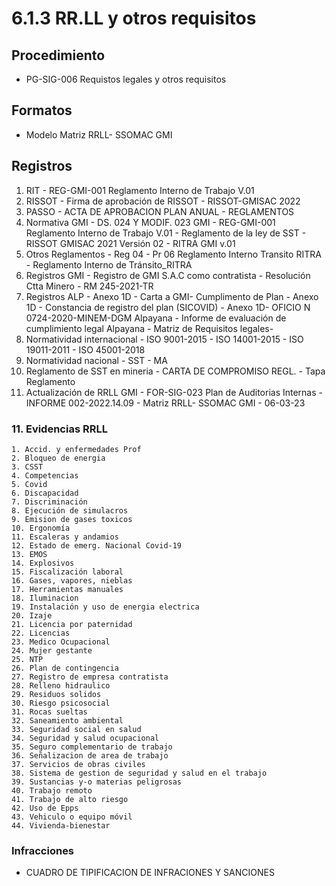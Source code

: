 # 6.1.3  RR.LL y otros requisitos

## Procedimiento
  - PG-SIG-006 Requistos legales y otros requisitos

## Formatos
  - Modelo Matriz RRLL- SSOMAC GMI

## Registros
  1. RIT
    - REG-GMI-001 Reglamento Interno de Trabajo V.01
  2. RISSOT
    - Firma de aprobación de RISSOT
    - RISSOT-GMISAC 2022
  3. PASSO
    - ACTA DE APROBACION PLAN ANUAL - REGLAMENTOS
  4. Normativa GMI
    - DS. 024 Y MODIF. 023 GMI
    - REG-GMI-001 Reglamento Interno de Trabajo V.01
    - Reglamento de la ley de SST
    - RISSOT GMISAC 2021 Versión 02
    - RITRA GMI v.01
  4. Otros Reglamentos
    - Reg 04 - Pr 06 Reglamento Interno Transito RITRA
    - Reglamento Interno de Tránsito_RITRA
  5. Registros GMI
    - Registro de GMI S.A.C como contratista
    - Resolución Ctta Minero
    - RM 245-2021-TR
  6. Registros ALP
    - Anexo 1D - Carta a GMI- Cumplimento de Plan
    - Anexo 1D - Constancia de registro del plan (SICOVID)
    - Anexo 1D- OFICIO N 0724-2020-MINEM-DGM Alpayana
    - Informe de evaluación de cumplimiento legal Alpayana
    - Matriz de Requisitos legales-
  7. Normatividad internacional
    - ISO 9001-2015
    - ISO 14001-2015
    - ISO 19011-2011
    - ISO 45001-2018
  8. Normatividad nacional
    - SST
    - MA
  9. Reglamento de SST en mineria
    - CARTA DE COMPROMISO REGL.
    - Tapa Reglamento
  10. Actualización de RRLL GMI
    - FOR-SIG-023 Plan de Auditorias Internas
    - INFORME 002-2022.14.09
    - Matriz RRLL- SSOMAC GMI - 06-03-23
### 11. Evidencias RRLL
    1. Accid. y enfermedades Prof
    2. Bloqueo de energia
    3. CSST
    4. Competencias
    5. Covid
    6. Discapacidad
    7. Discriminación
    8. Ejecución de simulacros
    9. Emision de gases toxicos
    10. Ergonomía
    11. Escaleras y andamios
    12. Estado de emerg. Nacional Covid-19
    13. EMOS
    14. Explosivos
    15. Fiscalización laboral
    16. Gases, vapores, nieblas
    17. Herramientas manuales
    18. Iluminacion
    19. Instalación y uso de energia electrica
    20. Izaje
    21. Licencia por paternidad
    22. Licencias
    23. Medico Ocupacional
    24. Mujer gestante
    25. NTP
    26. Plan de contingencia
    27. Registro de empresa contratista
    28. Relleno hidraulico
    29. Residuos solidos
    30. Riesgo psicosocial
    31. Rocas sueltas
    32. Saneamiento ambiental
    33. Seguridad social en salud
    34. Seguridad y salud ocupacional
    35. Seguro complementario de trabajo
    36. Señalizacion de area de trabajo
    37. Servicios de obras civiles
    38. Sistema de gestion de seguridad y salud en el trabajo
    39. Sustancias y-o materias peligrosas
    40. Trabajo remoto
    41. Trabajo de alto riesgo
    42. Uso de Epps
    43. Vehiculo o equipo móvil
    44. Vivienda-bienestar

### Infracciones
  - CUADRO DE TIPIFICACION DE INFRACIONES Y SANCIONES
